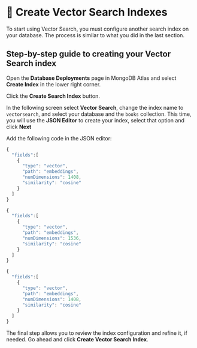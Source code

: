 
# 👐 Create Vector Search Indexes

To start using Vector Search, you must configure another search index on your database. The process is similar to what you did in the last section.

## Step-by-step guide to creating your Vector Search index

Open the **Database Deployments** page in MongoDB Atlas and select **Create Index** in the lower right corner.

<Screenshot src="img/screenshots/7-vector-search/6-create-index/1-create-index.png" alt="The 'Database Deployments' page with the 'Create Index' link highlighted" url="https://cloud.mongodb.com" />

Click the **Create Search Index** button.

<Screenshot src="img/screenshots/7-vector-search/6-create-index/2-create-search-index.png" alt="The 'Create Index' page with the 'Create Search Index' button highlighted" url="https://cloud.mongodb.com" />

In the following screen select **Vector Search**, change the index name to `vectorsearch`, and select your database and the `books` collection.
This time, you will use the **JSON Editor** to create your index, select that option and click **Next**

<Screenshot src="img/screenshots/7-vector-search/6-create-index/3-json-editor.png" alt="The 'Create Index' page with the 'JSON Editor' tab highlighted" url="https://cloud.mongodb.com" />

Add the following code in the JSON editor:

<Tabs groupId="aiproviders">
  <TabItem value="serverless" label="Serverless Endpoint" default>

```js
{
  "fields":[
    {
      "type": "vector",
      "path": "embeddings",
      "numDimensions": 1408,
      "similarity": "cosine"
    }
  ]
}
```

  </TabItem>
  <TabItem value="openai" label="OpenAI" default>

```js
{
  "fields":[
    {
      "type": "vector",
      "path": "embeddings",
      "numDimensions": 1536,
      "similarity": "cosine"
    }
  ]
}
```

  </TabItem>
  <TabItem value="googleVertex" label="Google Cloud Vertex AI">

```js
{
  "fields":[
    {
      "type": "vector",
      "path": "embeddings",
      "numDimensions": 1408,
      "similarity": "cosine"
    }
  ]
}
```

  </TabItem>
</Tabs>

The final step allows you to review the index configuration and refine it, if needed. Go ahead and click **Create Vector Search Index**.
